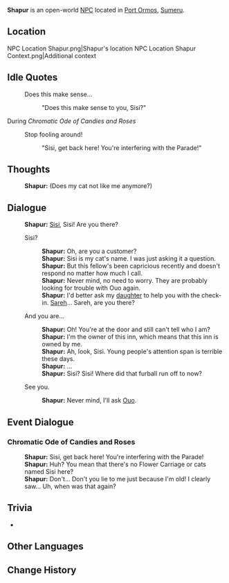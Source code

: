 {{Character Infobox
|type             = Open-World NPC
|image            = NPC Shapur.png
|region           = Sumeru
|location         = Sumeru
|affiliation      = 
|title            = Hotel Owner

|ancestry         = <!-- Clan/family -->
|father           = 
|mother           = 
|spouse           = 
|sibling          = 
|child            = Sareh
|relative         = 

|voiceEN          = 
|voiceCN          = 
|voiceJP          = 
|dialoguereward   = 
}}
'''Shapur''' is an open-world [[NPC]] located in [[Port Ormos]], [[Sumeru]].

==Location==
<gallery>
NPC Location Shapur.png|Shapur's location
NPC Location Shapur Context.png|Additional context
</gallery>
<!--
==Profile==
Detailed story/lore information goes here.
''(To be added.)''

===Appearance===
Keep appearance section short and concise. Limit to 2 paragraphs with 3-4 sentences each.
''(To be added.)''

==Quests and Events==
{{Quests and Events}}
-->
==Idle Quotes==
{{Dialogue Start}}
:{{DIcon|Idle}} Does this make sense...
::{{A|VO Shapur 01.ogg}} "Does this make sense to you, Sisi?"
{{Dialogue End}}

;During ''Chromatic Ode of Candies and Roses''
{{Dialogue Start}}
:{{DIcon|Idle}} Stop fooling around!
::{{A|VO Shapur Chromatic Ode of Candies and Roses 01.ogg}} "Sisi, get back here! You're interfering with the Parade!"
{{Dialogue End}}

==Thoughts==
{{All Schemes to Know Explanation|name=Shapur}}
{{Dialogue Start}}
:{{A|VO Shapur All Schemes to Know 01.ogg}} '''Shapur:''' (Does my cat not like me anymore?)
{{Dialogue End}}

==Dialogue==
{{Dialogue Start}}
:'''Shapur:''' [[Sisi (Cat)|Sisi]], Sisi! Are you there?
:{{DIcon}} Sisi?
::'''Shapur:''' Oh, are you a customer?
::'''Shapur:''' Sisi is my cat's name. I was just asking it a question.
::'''Shapur:''' But this fellow's been capricious recently and doesn't respond no matter how much I call.
::'''Shapur:''' Never mind, no need to worry. They are probably looking for trouble with Ouo again.
::'''Shapur:''' I'd better ask my [[Sareh|daughter]] to help you with the check-in. [[Sareh]]... Sareh, are you there?
:{{DIcon}} And you are...
::'''Shapur:''' Oh! You're at the door and still can't tell who I am?
::'''Shapur:''' I'm the owner of this inn, which means that this inn is owned by me.
::'''Shapur:''' Ah, look, Sisi. Young people's attention span is terrible these days.
::'''Shapur:''' ...
::'''Shapur:''' Sisi? Sisi! Where did that furball run off to now?
:{{DIcon}} See you.
::'''Shapur:''' Never mind, I'll ask [[Ouo]].
{{Dialogue End}}

==Event Dialogue==
===Chromatic Ode of Candies and Roses===
{{Dialogue Start}}
:'''Shapur:''' Sisi, get back here! You're interfering with the Parade!
:'''Shapur:''' Huh? You mean that there's no Flower Carriage or cats named Sisi here?
:'''Shapur:''' Don't... Don't you lie to me just because I'm old! I clearly saw... Uh, when was that again?
{{Dialogue End}}

==Trivia==
* {{Furnishing Mentions}}

==Other Languages==
{{Other Languages|default_hidden = 1
|en      = Shapur
|zhs     = 沙普尔
|zhs_rm  = Shāpǔ'ěr
|zht     = 沙普爾
|zht_rm  = Shāpǔ'ěr
|ja      = シャープール
|ko      = 샤푸르
|es      = Shapur
|fr      = Shapur
|ru      = Шапур
|th      = Shapur
|vi      = Shapur
|de      = Shapur
|id      = Shapur
|pt      = Shapur
|tr      = Shapur
|it      = Shapur
}}

== Change History==
{{Change History|3.0}}
<!--
==References==
{{Reflist}}
-->